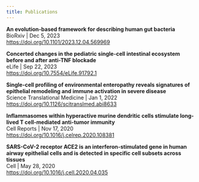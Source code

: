 ```yaml
---
title: Publications
---
```


**An evolution-based framework for describing human gut bacteria**
<br/>BioRxiv | Dec 5, 2023
<br/>[https://doi.org/10.1101/2023.12.04.569969](https://doi.org/10.1101/2023.12.04.569969)

**Concerted changes in the pediatric single-cell intestinal ecosystem before and after anti-TNF blockade**
<br/>eLife | Sep 22, 2023
<br/>[https://doi.org/10.7554/eLife.91792.1](https://doi.org/10.7554/eLife.91792.1)

**Single-cell profiling of environmental enteropathy reveals signatures of epithelial remodeling and immune activation in severe disease**
<br/>Science Translational Medicine | Jan 1, 2022
<br/>[https://doi.org/10.1126/scitranslmed.abi8633](https://doi.org/10.1126/scitranslmed.abi8633)

**Inflammasomes within hyperactive murine dendritic cells stimulate long-lived T cell-mediated anti-tumor immunity**
<br/>Cell Reports | Nov 17, 2020
<br/>[https://doi.org/10.1016/j.celrep.2020.108381](https://doi.org/10.1016/j.celrep.2020.108381)

**SARS-CoV-2 receptor ACE2 is an interferon-stimulated gene in human airway epithelial cells and is detected in specific cell subsets across tissues**
<br/>Cell | May 28, 2020
<br/>[https://doi.org/10.1016/j.cell.2020.04.035](https://doi.org/10.1016/j.cell.2020.04.035)